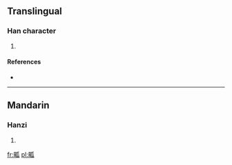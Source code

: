 ==Translingual==

===Han character===
{{Han char|rn=102|rad=田|as=05|sn=10|four=|canj=田竹女人 (WHVO)}}

# {{defn|Han|sort=田05}}

====References====
* {{Han ref|kx=0761.020|dkj=21805|hdz=42536.090|uh=7556|ud=30038}}

----

==Mandarin==

===Hanzi===
{{cmn-hanzi|pin=[[wā]] ([[wa1]])|wg=wa<sup>1</sup>}}

# {{defn|Mandarin|sort=田05}}

[[fr:畖]]
[[pl:畖]]